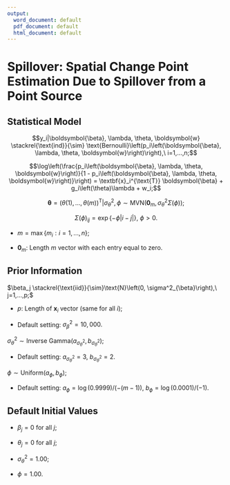 ```yaml
---
output:
  word_document: default
  pdf_document: default
  html_document: default
---
```

# Spillover: Spatial Change Point Estimation Due to Spillover from a Point Source

## Statistical Model
$$y_i|\boldsymbol{\beta}, \lambda, \theta, \boldsymbol{w} \stackrel{\text{ind}}{\sim} \text{Bernoulli}\left(p_i\left(\boldsymbol{\beta}, \lambda, \theta, \boldsymbol{w}\right)\right),\ i=1,...,n;$$

$$\log\left(\frac{p_i\left(\boldsymbol{\beta}, \lambda, \theta, \boldsymbol{w}\right)}{1 - p_i\left(\boldsymbol{\beta}, \lambda, \theta, \boldsymbol{w}\right)}\right) = \textbf{x}_i^{\text{T}} \boldsymbol{\beta} + g_i\left(\theta)\lambda + w_i;$$

$$\boldsymbol{\theta}=\left(\theta\left(1\right), ..., \theta\left(m\right)\right)^{\text{T}}| \sigma^2_{\theta}, \phi \sim \text{MVN}\left(\boldsymbol{0}_m, \sigma^2_{\theta}\Sigma\left(\phi\right)\right);$$

$$\Sigma\left(\phi\right)_{ij} = \exp\left\{-\phi |i-j|\right\},\ \phi > 0.$$

* $m = \max\left\{m_i: i=1,...,n\right\};$

* $\boldsymbol{0}_m$: Length $m$ vector with each entry equal to zero.

## Prior Information
$\beta_j \stackrel{\text{iid}}{\sim}\text{N}\left(0, \sigma^2_{\beta}\right),\ j=1,...,p;$

* $p$: Length of $\textbf{x}_i$ vector (same for all $i$);

* Default setting: $\sigma^2_{\beta} = 10,000.$

$\sigma^2_{\theta} \sim \text{Inverse Gamma}\left(a_{\sigma^2_{\theta}}, b_{\sigma^2_{\theta}}\right);$

* Default setting: $a_{\sigma^2_{\theta}} = 3$, $b_{\sigma^2_{\theta}} = 2.$

$\phi \sim \text{Uniform}\left(a_{\phi}, b_{\phi}\right);$

* Default setting: $a_{\phi} = \log(0.9999)/(-(m-1))$, $b_{\phi} = \log(0.0001)/(-1).$

## Default Initial Values
* $\beta_j = 0$ for all $j$;

* $\theta_j = 0$ for all $j$;

* $\sigma^2_{\theta} = 1.00$;

* $\phi = 1.00$.

